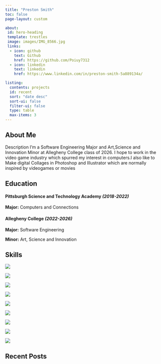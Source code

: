 ---
title: "Preston Smith"
toc: false
page-layout: custom

about:
 id: hero-heading
 template: trestles
 image: images/IMG_8566.jpg
 links:
  - icon: github
    text: Github
    href: https://github.com/Poiuy7312
  - icon: linkedin
    text: linkedin
    href: https://www.linkedin.com/in/preston-smith-5a889134a/

listing:
  contents: projects
  id: recent
  sort: "date desc"
  sort-ui: false
  filter-ui: false
  type: table
  max-items: 3
---

:::{#hero-heading}

## About Me

Description I'm a Software Engineering Major and Art,Science and Innovation Minor at Allegheny College class of 2026. I hope to work in the video game industry which spurred my interest in computers.I also like to Make digital Collages in Photoshop and Illustrator which are normally inspired by videogames or movies

## Education

#### Pittsburgh Science and Technology Academy *(2018-2022)*

**Major:** Computers and Connections

#### Allegheny College *(2022-2026)*

**Major:** Software Engineering

**Minor:** Art, Science and Innovation




:::

:::grid

:::{.g-col-2}
:::

:::{.g-col-8}
## Skills


::: {layout="[[1,1,1,1,1] , [1,1,1,1]]"}

![](images/Rust_programming_language_black_logo.svg)

![](images/Python-logo-notext.svg)

![](images/java-icon.svg)

![](images/HTML5_logo_and_wordmark.svg)

![](images/Official_CSS_Logo.svg)

![](images/Adobe_Photoshop_CC_icon.svg)

![](images/Adobe_Illustrator_CC_icon.svg)

![](images/Adobe_Premiere_Pro_CC_icon.svg)

![](images/Adobe_Bridge_CC_icon.svg)

:::


## Recent Posts

<div id='recent'></div>

:::

:::{.g-col-2}
:::
:::